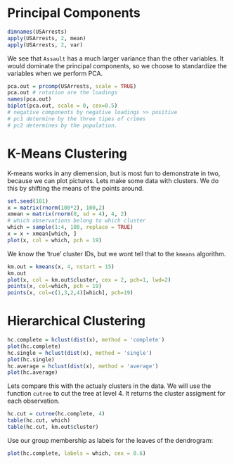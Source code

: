 Principal Components
====================

```r
dimnames(USArrests)
apply(USArrests, 2, mean)
apply(USArrests, 2, var)
```

We see that `Assault` has a much larger variance than the other variables.
It would dominate the principal components, so we choose to standardize
the variables when we perform PCA. 

```r
pca.out = prcomp(USArrests, scale = TRUE)
pca.out # rotation are the loadings
names(pca.out)
biplot(pca.out, scale = 0, cex=0.5)
# negative components by negative loadings >> positive
# pc1 determine by the three tipes of crimes
# pc2 determines by the population. 
```

K-Means Clustering
==================
K-means works in any diemension, but is most fun to demonstrate in two, because we can plot pictures.
Lets make some data with clusters. We do this by shifting the means of the points around. 
```r
set.seed(101)
x = matrix(rnorm(100*2), 100,2)
xmean = matrix(rnorm(8, sd = 4), 4, 2)
# which observations belong to which cluster
which = sample(1:4, 100, replace = TRUE)
x = x + xmean[which, ]
plot(x, col = which, pch = 19)
```
We know the 'true' cluster IDs, but we wont tell that to the `kmeans` algorithm.
```r
km.out = kmeans(x, 4, nstart = 15)
km.out
plot(x, col = km.out$cluster, cex = 2, pch=1, lwd=2)
points(x, col=which, pch = 19)
points(x, col=c(1,3,2,4)[which], pch=19)
```

Hierarchical Clustering
=======================
```r

hc.complete = hclust(dist(x), method = 'complete')
plot(hc.complete)
hc.single = hclust(dist(x), method = 'single')
plot(hc.single)
hc.average = hclust(dist(x), method = 'average')
plot(hc.average)

```
Lets compare this with the actualy clusters in the data. We will use the function `cutree` to cut the tree
at level 4. It returns the cluster assigment for each observation.
```r
hc.cut = cutree(hc.complete, 4)
table(hc.cut, which)
table(hc.cut, km.out$cluster)
```


Use our group membership as labels for the leaves of the dendrogram:
```r
plot(hc.complete, labels = which, cex = 0.6)
```

























